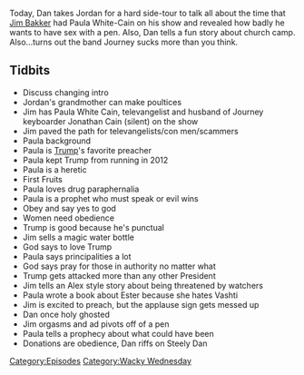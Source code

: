 {{DEFAULTSORT:
    #_EPISODE_0180:Heresy and God Kings
}}{{Episode
    | title           = Heresy and God Kings
    | caption         = Listen to this episode on [https://knowledgefight.libsyn.com/knowledge-fight-heresy-and-god-kings Libsyn] [https://open.spotify.com/episode/342W9Sz6hAQ6xNnj1I6Lke Spotify], Read the [[Transcript/180: Heresy and God Kings|Unofficial Transcript]]
    | episodeNumber   = 180
    | length          = 02:21:22
    | airDate         = July 13, 2018
    | episodeType     = [[:Category:Wacky Wednesday|Wacky Wednesday]]
    | appearance      = [[Tammy Sue Bakker]], [[Jim Bakker]], [[Paula White Cain]], [[Jonathan Cain]]
    | previousEpisode = [[179: July 10, 2018]]
    | nextEpisode     = [[181: August 16, 2016]]
}}

{{Stub}}

Today, Dan takes Jordan for a hard side-tour to talk all about the time that [[Jim Bakker]] had Paula White-Cain on his show and revealed how badly he wants to have sex with a pen. Also, Dan tells a fun story about church camp. Also...turns out the band Journey sucks more than you think.

==Tidbits==

*Discuss changing intro
*Jordan's grandmother can make poultices
*Jim has Paula White Cain, televangelist and husband of Journey keyboarder Jonathan Cain (silent) on the show
*Jim paved the path for televangelists/con men/scammers
*Paula background
*Paula is [[Donald Trump|Trump]]'s favorite preacher
*Paula kept Trump from running in 2012
*Paula is a heretic
*First Fruits
*Paula loves drug paraphernalia
*Paula is a prophet who must speak or evil wins
*Obey and say yes to god
*Women need obedience
*Trump is good because he's punctual
*Jim sells a magic water bottle
*God says to love Trump
*Paula says principalities a lot
*God says pray for those in authority no matter what
*Trump gets attacked more than any other President
*Jim tells an Alex style story about being threatened by watchers
*Paula wrote a book about Ester because she hates Vashti
*Jim is excited to preach, but the applause sign gets messed up
*Dan once holy ghosted
*Jim orgasms and ad pivots off of a pen
*Paula tells a prophecy about what could have been
*Donations are obedience, Dan riffs on Steely Dan

[[Category:Episodes]]
[[Category:Wacky Wednesday]]
